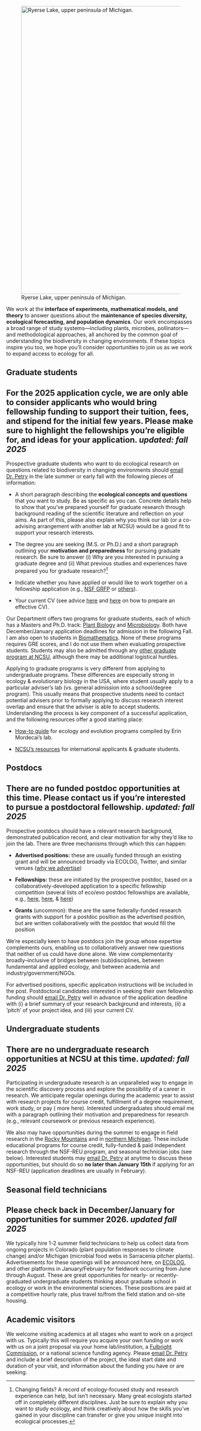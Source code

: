 ![Ryerse Lake, upper peninsula of Michigan.](static/ryerse_lake.JPG){fig-align="center" width="8in"}

We work at the **interface of experiments, mathematical models, and theory** to answer questions about the **maintenance of species diversity, ecological forecasting, and population dynamics**. Our work encompasses a broad range of study systems—including plants, microbes, pollinators—and methodological approaches, all anchored by the common goal of understanding the biodiversity in changing environments. If these topics inspire you too, we hope you’ll consider opportunities to join us as we work to expand access to ecology for all.

## Graduate students

::: callout-note
## For the 2025 application cycle, we are only able to consider applicants who would bring fellowship funding to support their tuition, fees, and stipend for the initial few years. Please make sure to highlight the fellowships you're eligible for, and ideas for your application. *updated: fall 2025*
:::

Prospective graduate students who want to do ecological research on questions related to biodiversity in changing environments should [email Dr. Petry](people/petry-w/about.qmd) in the late summer or early fall with the following pieces of information:

-   A short paragraph describing the **ecological concepts and questions** that you want to study. Be as specific as you can. Concrete details help to show that you’ve prepared yourself for graduate research through background reading of the scientific literature and reflection on your aims. As part of this, please also explain why you think our lab (or a co-advising arrangement with another lab at NCSU) would be a good fit to support your research interests.

-   The degree you are seeking (M.S. or Ph.D.) and a short paragraph outlining your **motivation and preparedness** for pursuing graduate research. Be sure to answer (i) Why are you interested in pursuing a graduate degree and (ii) What previous studies and experiences have prepared you for graduate research?[^join-us-1]

-   Indicate whether you have applied or would like to work together on a fellowship application (e.g., [NSF GRFP](https://www.nsfgrfp.org/) or [others](https://www.pathwaystoscience.org/Grad.aspx)).

-   Your current CV (see advice [here](https://wordvice.com/how-to-write-a-flawless-cv-curriculum-vitae-for-graduate-school/) and [here](https://www.prepscholar.com/gre/blog/how-to-write-a-cv-for-graduate-school/) on how to prepare an effective CV).

[^join-us-1]: Changing fields? A record of ecology-focused study and research experience can help, but isn’t necessary. Many great ecologists started off in completely different disciplines. Just be sure to explain why you want to study ecology, and think creatively about how the skills you’ve gained in your discipline can transfer or give you unique insight into ecological processes.

Our Department offers two programs for graduate students, each of which has a Masters and Ph.D. track: [Plant Biology](https://cals.ncsu.edu/plant-and-microbial-biology/students/graduate/pb-grad-homepage/) and [Microbiology](https://cals.ncsu.edu/plant-and-microbial-biology/students/graduate/mb-grad-programs/). Both have December/January application deadlines for admission in the following Fall. I am also open to students in [Biomathematics](http://bma.math.ncsu.edu/). None of these programs requires GRE scores, and I do not use them when evaluating prospective students. Students may also be admitted through any [other graduate program at NCSU](https://grad.ncsu.edu/programs/), although there may be additional logistical hurdles.

Applying to graduate programs is very different from applying to undergraduate programs. These differences are especially strong in ecology & evolutionary biology in the USA, where student usually apply to a particular adviser’s lab (vs. general admission into a school/degree program). This usually means that prospective students need to contact potential advisers prior to formally applying to discuss research interest overlap and ensure that the adviser is able to accept students. Understanding the process is key component of a successful application, and the following resources offer a good starting place:

-   [How-to guide](https://www.mordecailab.com/blog/applying-for-grad-school) for ecology and evolution programs compiled by Erin Mordecai’s lab.

-   [NCSU’s resources](https://grad.ncsu.edu/students/international-students/) for international applicants & graduate students.

## Postdocs

::: callout-note
## There are no funded postdoc opportunities at this time. Please contact us if you're interested to pursue a postdoctoral fellowship. *updated: fall 2025*
:::

Prospective postdocs should have a relevant research background, demonstrated publication record, and clear motivation for why they’d like to join the lab. There are three mechanisms through which this can happen:

-   **Advertised positions:** these are usually funded through an existing grant and will be announced broadly via ECOLOG, Twitter, and similar venues ([why we advertise](https://www.chronicle.com/article/how-the-opaque-way-we-hire-postdocs-contributes-to-sciences-diversity-problem/))

-   **Fellowships:** these are initiated by the prospective postdoc, based on a collaboratively-developed application to a specific fellowship competition (several lists of eco/evo postdoc fellowships are available, e.g., [here](http://biologypostdocs.weebly.com/north-america.html), [here](http://www.des.ucdavis.edu/faculty/baskett/links/academia.html#Postdoc), & [here](https://docs.google.com/spreadsheets/d/1cHkWrbvNrRdhJL9Z8ucgBZ2HSts2GPA_yozbQPl_x_8/edit#gid=0))

-   **Grants** (uncommon): these are the same federally-funded research grants with support for a postdoc position as the advertised position, but are written collaboratively with the postdoc that would fill the position

We’re especially keen to have postdocs join the group whose expertise complements ours, enabling us to collaboratively answer new questions that neither of us could have done alone. We view complementarity broadly–inclusive of bridges between (sub)disciplines, between fundamental and applied ecology, and between academia and industry/government/NGOs.

For advertised positions, specific application instructions will be included in the post. Postdoctoral candidates interested in seeking their own fellowship funding should [email Dr. Petry](people/petry-w/about.qmd) well in advance of the application deadline with (i) a brief summary of your research background and interests, (ii) a ‘pitch’ of your project idea, and (iii) your current CV.

## Undergraduate students

::: callout-note
## There are no undergraduate research opportunities at NCSU at this time. *updated: fall 2025*
:::

Participating in undergraduate research is an unparalleled way to engage in the scientific discovery process and explore the possibility of a career in research. We anticipate regular openings during the academic year to assist with research projects for course credit, fulfillment of a degree requirement, work study, or pay ( more here). Interested undergraduates should email me with a paragraph outlining their motivation and preparedness for research (e.g., relevant coursework or previous research experience).

We also may have opportunities during the summer to engage in field research in the [Rocky Mountains](https://www.rmbl.org/students/undergraduates-beyond/summer-education-programreu/) and in [northern Michigan](https://lsa.umich.edu/umbs/students.html). These include educational programs for course credit, fully-funded & paid independent research through the NSF-REU program, and seasonal technician jobs (see below). Interested students may [email Dr. Petry](people/petry-w/about.qmd) at anytime to discuss these opportunities, but should do so **no later than January 15th** if applying for an NSF-REU (application deadlines are usually in February).

## Seasonal field technicians

::: callout-note
## Please check back in December/January for opportunities for summer 2026. *updated fall 2025*
:::

We typically hire 1-2 summer field technicians to help us collect data from ongoing projects in Colorado (plant population responses to climate change) and/or Michigan (microbial food webs in Sarracenia pitcher plants). Advertisements for these openings will be announced here, on [ECOLOG](https://ecologicalsocietyofamerica.org/membership/ecolog/), and other platforms in January/February for fieldwork occurring from June through August. These are great opportunities for nearly- or recently-graduated undergraduate students thinking about graduate school in ecology or work in the environmental sciences. These positions are paid at a competitive hourly rate, plus travel to/from the field station and on-site housing.

## Academic visitors

We welcome visiting academics at all stages who want to work on a project with us. Typically this will require you acquire your own funding or work with us on a joint proposal via your home lab/institution, a [Fulbright Commission](https://eca.state.gov/fulbright/about-fulbright/funding-and-administration/fulbright-commissions), or a national science funding agency. Please [email Dr. Petry](people/petry-w/about.qmd) and include a brief description of the project, the ideal start date and duration of your visit, and information about the funding you have or are seeking.
